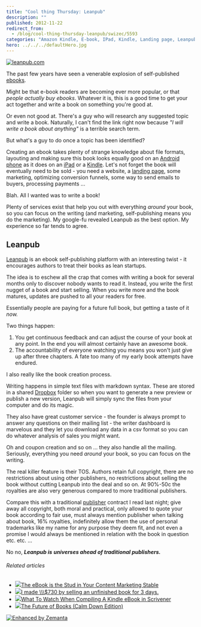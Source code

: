 ```yaml
---
title: "Cool thing Thursday: Leanpub"
description: ""
published: 2012-11-22
redirect_from:
  - /blog/cool-thing-thursday-leanpub/swizec/5593
categories: "Amazon Kindle, E-book, IPad, Kindle, Landing page, Leanpub, Publishing, Uncategorized"
hero: ../../../defaultHero.jpg
---
```


[![leanpub.com](https://swizec.com/wp-content/uploads/2012/11/leanpub.com_-1024x390.png "leanpub.com")](https://leanpub.com/)

The past few years have seen a venerable explosion of self-published [ebooks](http://en.wikipedia.org/wiki/E-book "E-book").

Might be that e-book readers are becoming ever more popular, or that _people actually buy ebooks_. Whatever it is, this is a good time to get your act together and write a book on something you're good at.

Or even not good at. There's a guy who will research any suggested topic and write a book. Naturally, I can't find the link right now because _"I will write a book about anything"_ is a terrible search term.

But what's a guy to do once a topic has been identified?

Creating an ebook takes plenty of strange knowledge about file formats, layouting and making sure this book looks equally good on an [Android phone](http://www.t-mobile.com/shop/phones/?capcode=AGE "Android phones") as it does on an [iPad](http://www.apple.com/ipad/ "iPad") or a [Kindle](http://www.amazon.com/Kindle-Wireless-Reader-Wifi-Graphite/dp/B002Y27P3M%3FSubscriptionId%3D0G81C5DAZ03ZR9WH9X82%26tag%3Dageewitahat-20%26linkCode%3Dxm2%26camp%3D2025%26creative%3D165953%26creativeASIN%3DB002Y27P3M 'Kindle Wireless Reading Device, Wi-Fi, 6" Display, Graphite - Latest Generation'). Let's not forget the book will eventually need to be sold - you need a website, a [landing page](http://en.wikipedia.org/wiki/Landing_page "Landing page"), some marketing, optimizing conversion funnels, some way to send emails to buyers, processing payments ...

Blah. All I wanted was to write a book!

Plenty of services exist that help you out with everything _around_ your book, so you can focus on the writing (and marketing, self-publishing means you do the marketing). My google-fu revealed Leanpub as the best option. My experience so far tends to agree.

## Leanpub

[Leanpub](https://leanpub.com/) is an ebook self-publishing platform with an interesting twist - it encourages authors to treat their books as lean startups.

The idea is to eschew all the crap that comes with writing a book for several months only to discover nobody wants to read it. Instead, you write the first nugget of a book and start selling. When you write more and the book matures, updates are pushed to all your readers for free.

Essentially people are paying for a future full book, but getting a taste of it _now._

Two things happen:

1.  You get continuous feedback and can adjust the course of your book at any point. In the end you will almost certainly have an awesome book.
2.  The accountability of everyone watching you means you won't just give up after three chapters. A fate too many of my early book attempts have endured.

I also really like the book creation process.

Writing happens in simple text files with markdown syntax. These are stored in a shared [Dropbox](http://www.dropbox.com "Dropbox") folder so when you want to generate a new preview or publish a new version, Leanpub will simply sync the files from your computer and do its magic.

They also have great customer service - the founder is always prompt to answer any questions on their mailing list - the writer dashboard is marvelous and they let you download any data in a csv format so you can do whatever analysis of sales you might want.

Oh and coupon creation and so on ... they also handle all the mailing. Seriously, everything you need _around_ your book, so you can focus on the writing.

The real killer feature is their TOS. Authors retain full copyright, there are no restrictions about using other publishers, no restrictions about selling the book without cutting Leanpub into the deal and so on. At 90%-50c the royalties are also very generous compared to more traditional publishers.

Compare this with a traditional [publisher](http://en.wikipedia.org/wiki/Publishing "Publishing") contract I read last night; give away all copyright, both moral and practical, only allowed to quote your book according to fair use, must always mention publisher when talking about book, 16% royalties, indefinitely allow them the use of personal trademarks like my name for any purpose they deem fit, and not even a promise I would always be mentioned in relation with the book in question etc. etc. ...

No no, **_Leanpub is_** **_universes ahead of traditional publishers._**

###### Related articles

- [![](https://i.zemanta.com/noimg_67_80_80.jpg)](http://blog.slideshare.net/2012/11/12/the-ebook-is-the-stud-in-your-content-marketing-stable/)[The eBook is the Stud in Your Content Marketing Stable](http://blog.slideshare.net/2012/11/12/the-ebook-is-the-stud-in-your-content-marketing-stable/)
- [![](https://i.zemanta.com/126967527_80_80.jpg)](https://swizec.com/blog/i-made-dollar730-by-selling-an-unfinished-book-for-3-days/)[I made \\\\\\\$730 by selling an unfinished book for 3 days.](https://swizec.com/blog/i-made-730-by-selling-an-unfinished-book-for-3-days/swizec/5585)
- [![](https://i.zemanta.com/127239456_80_80.jpg)](http://michaeljholley.com/2012/11/21/what-to-watch-when-compiling-a-kindle-ebook-in-scrivener/)[What To Watch When Compiling A Kindle eBook in Scrivener](http://michaeljholley.com/2012/11/21/what-to-watch-when-compiling-a-kindle-ebook-in-scrivener/)
- [![](https://i.zemanta.com/127242417_80_80.jpg)](http://blaiselucey.com/2012/11/21/future-of-books/)[The Future of Books (Calm Down Edition)](http://blaiselucey.com/2012/11/21/future-of-books/)

[![Enhanced by Zemanta](https://img.zemanta.com/zemified_e.png?x-id=6b78f839-a568-41f1-a4b4-173a47836a4f)](http://www.zemanta.com/?px "Enhanced by Zemanta")
